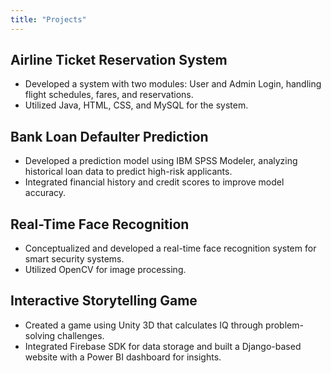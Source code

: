 ```yaml
---
title: "Projects"
---
```



## Airline Ticket Reservation System
- Developed a system with two modules: User and Admin Login, handling flight schedules, fares, and reservations.
- Utilized Java, HTML, CSS, and MySQL for the system.

## Bank Loan Defaulter Prediction
- Developed a prediction model using IBM SPSS Modeler, analyzing historical loan data to predict high-risk applicants.
- Integrated financial history and credit scores to improve model accuracy.

## Real-Time Face Recognition
- Conceptualized and developed a real-time face recognition system for smart security systems.
- Utilized OpenCV for image processing.

## Interactive Storytelling Game
- Created a game using Unity 3D that calculates IQ through problem-solving challenges.
- Integrated Firebase SDK for data storage and built a Django-based website with a Power BI dashboard for insights.

